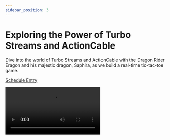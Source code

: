 ```yaml
---
sidebar_position: 3
---
```



# Exploring the Power of Turbo Streams and ActionCable

Dive into the world of Turbo Streams and ActionCable with the Dragon Rider Eragon and his majestic dragon, Saphira, as we build a real-time tic-tac-toe game.

<Speaker
  name='Kevin Liebholz'
  position='Software Engineer at portagon'
  imageUrl='https://sessionize.com/image/4efd-400o400o2-X1U8dTB3r3ycdKuzstwvEX.jpg'
/>

[Schedule Entry](https://railsconf2023.sessionize.com/session/453119)

<Video src="https://www.youtube.com/embed/S--B3BGIk3M" />

## Attendees
* Kyle
* Gary

| Relevancy    | Interesting |
| ----------- | ----------- |
| 8           | 4           |

## Notes

None yet
